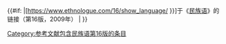 {{#if: {{{1|}}}
|[https://www.ethnologue.com/16/show_language/{{{1|}}} {{{2|{{PAGENAME}}}}}]于《[[民族语]]》的链接（第16版，2009年）
|{{cite book|editor-first=M. Paul|editor-last=Lewis|year=2009|title=Ethnologue: Languages of the World|edition=16th|location=Dallas, Texas|publisher=SIL International|url=https://www.ethnologue.com/16}}
}}<includeonly>[[Category:参考文献包含民族语第16版的条目]]</includeonly><noinclude>
{{documentation}}
<!-- Add categories to the /doc subpage, interwikis to Wikidata, not here -->
</noinclude>